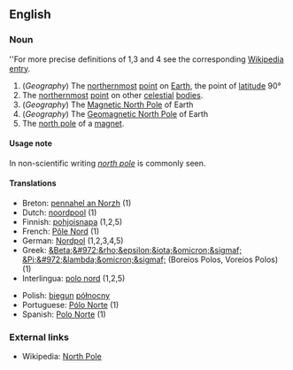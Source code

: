 ==English==


===Noun===
{{en-noun|North Pole|North Poles}}
''For more precise definitions of 1,3 and 4 see the corresponding [[wikipedia:en:North Pole|Wikipedia entry]].
#(''Geography'') The [[northernmost]] [[point]] on [[Earth]], the point of [[latitude]] 90°
#The [[northernmost]] [[point]] on other [[celestial]] [[body|bodies]].
#(''Geography'') The [[Magnetic North Pole]] of Earth
#(''Geography'') The [[Geomagnetic North Pole]] of Earth
#The [[north pole]] of a [[magnet]].

====Usage note====
In non-scientific writing ''[[north pole]]'' is commonly seen.

====Translations====
{{top}}
*Breton: [[pennahel an Norzh]] {{m}} (1)
*Dutch: [[noordpool]] {{m}} (1)
*Finnish: [[pohjoisnapa]] (1,2,5)
*French: [[Pôle Nord]] {{m}} (1)
*German: [[Nordpol]] {{m}} (1,2,3,4,5)
*Greek: [[&Beta;&#972;&rho;&epsilon;&iota;&omicron;&sigmaf; &Pi;&#972;&lambda;&omicron;&sigmaf;]] (Boreios Polos, Voreios Polos) (1)
*Interlingua: [[polo nord]] (1,2,5)
{{mid}}
*Polish: [[biegun]] [[północny]] {{m}}
*Portuguese: [[Pólo Norte]] {{m}} (1)
*Spanish: [[Polo Norte]] {{m}} (1)
{{bottom}}

===External links===

*Wikipedia: [[wikipedia:en:North Pole|North Pole]]